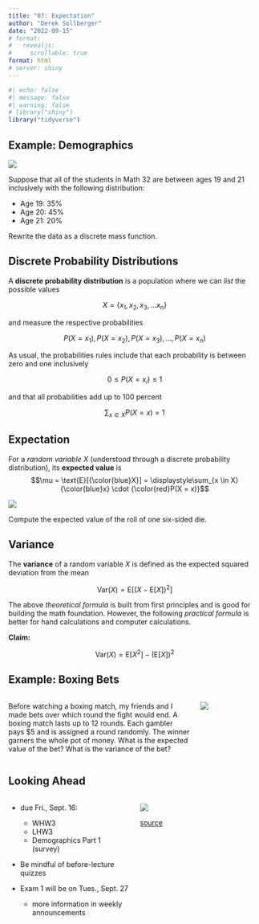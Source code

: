 ```yaml
---
title: "07: Expectation"
author: "Derek Sollberger"
date: "2022-09-15"
# format: 
#   revealjs:
#     scrollable: true
format: html
# server: shiny
---
```


\newcommand{\ds}{\displaystyle}

```r
#| echo: false
#| message: false
#| warning: false
# library("shiny")
library("tidyverse")
```

## Example: Demographics

![](ucmstudents.png)

Suppose that all of the students in Math 32 are between ages 19 and 21 inclusively with the following distribution:

- Age 19: 35\%
- Age 20: 45\%
- Age 21: 20\%

Rewrite the data as a discrete mass function.

## Discrete Probability Distributions

:::{.callout-note}
A **discrete probability distribution** is a population where we can *list* the possible values

$$X = \{ x_{1}, x_{2}, x_{3}, ... x_{n} \}$$

and measure the respective probabilities

$$P(X = x_{1}), P(X = x_{2}), P(X = x_{3}), ..., P(X = x_{n})$$
:::

:::{.callout-tip}

As usual, the probabilities rules include that each probability is between zero and one inclusively

$$0 \leq P(X = x_{i}) \leq 1$$

and that all probabilities add up to 100 percent

$$\ds\sum_{x \in X} P(X = x) = 1$$
:::

## Expectation

:::{.callout-note}
For a *random variable* $X$ (understood through a discrete probability distribution), its **expected value** is
$$\mu = \text{E}[{\color{blue}X}] = \ds\sum_{x \in X} {\color{blue}x} \cdot {\color{red}P(X = x)}$$
:::

![](die.png)

Compute the expected value of the roll of one six-sided die.

## Variance

:::{.callout-note}
The **variance** of a random variable $X$ is defined as the expected squared deviation from the mean

$$\text{Var}(X) = \text{E}[(X - \text{E}[X])^{2}]$$
:::

:::{.callout-tip}
The above *theoretical formula* is built from first principles and is good for building the math foundation.  However, the following *practical formula* is better for hand calculations and computer calculations.
:::

**Claim:** 

$$\text{Var}(X) = \text{E}[X^{2}] - \left(\text{E}[X]\right)^{2}$$

## Example: Boxing Bets

:::: {.columns}

::: {.column width="75%"}
Before watching a boxing match, my friends and I made bets over which round the fight would end.  A boxing match lasts up to 12 rounds.  Each gambler pays \$5 and is assigned a round randomly.  The winner garners the whole pot of money.  What is the expected value of the bet?  What is the variance of the bet?	
:::

::: {.column width="25%"}
![](CaneloVersusMayweather.png)
:::

::::


## Looking Ahead

:::: {.columns}

::: {.column width="50%"}
- due Fri., Sept. 16:
  - WHW3
  - LHW3
  - Demographics Part 1 (survey)
- Be mindful of before-lecture quizzes	
  
- Exam 1 will be on Tues., Sept. 27

  - more information in weekly announcements

:::

::: {.column width="50%"}
![](mean_joke.png)

[source](https://mobile.twitter.com/sgadarian/status/1569378193370480642)

:::

::::

















:::: {.columns}

::: {.column width="50%"}
	
:::

::: {.column width="50%"}

:::

::::

:::: {.panel-tabset}



::::
